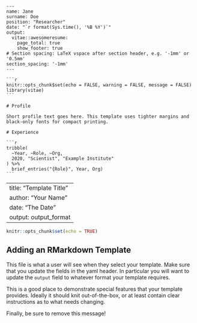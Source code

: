 ````rmd
---
name: Jane
surname: Doe
position: "Researcher"
date: "`r format(Sys.time(), '%B %Y')`"
output:
  vitae::awesomeresume:
    page_total: true
    show_footer: true
# Section spacing: LaTeX vspace after section header, e.g. '-1mm' or '0.5mm'
section_spacing: '-1mm'
---

```r
knitr::opts_chunk$set(echo = FALSE, warning = FALSE, message = FALSE)
library(vitae)
```

# Profile

Short profile text goes here. This template uses tighter margins and black-only fonts for compact printing.

# Experience

```r
tribble(
  ~Year, ~Role, ~Org,
  2020, "Scientist", "Example Institute"
) %>%
  brief_entries("{Role}", Year, Org)
```

````
---
title: "Template Title"
author: "Your Name"
date: "The Date"
output: output_format
---

```r
knitr::opts_chunk$set(echo = TRUE)
```

## Adding an RMarkdown Template

This file is what a user will see when they select your template. Make sure that you update the fields in the yaml header. In particular you will want to update the `output` field to whatever format your template requires.

This is a good place to demonstrate special features that your template provides. Ideally it should knit out-of-the-box, or at least contain clear instructions as to what needs changing.

Finally, be sure to remove this message!
